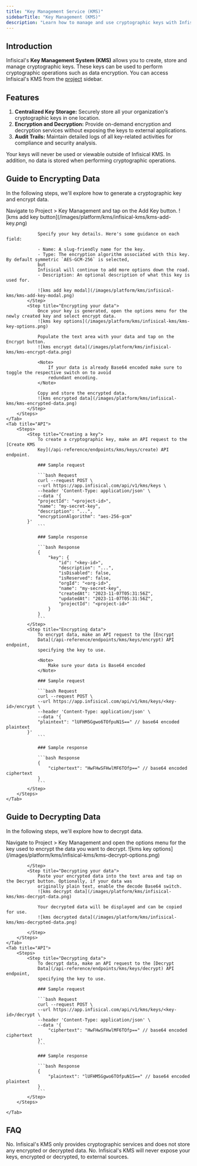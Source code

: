 ```yaml
---
title: "Key Management Service (KMS)"
sidebarTitle: "Key Management (KMS)"
description: "Learn how to manage and use cryptographic keys with Infisical."
---
```


## Introduction

Infisical's <strong>Key Management System (KMS)</strong> allows you to create, store and manage cryptographic keys.
These keys can be used to perform cryptographic operations such as data encryption. You can access
Infisical's KMS from the [project](./project) sidebar.

## Features

1. <strong>Centralized Key Storage:</strong> Securely store all your organization's cryptographic keys in one location.
2. <strong>Encryption and
    Decryption:</strong> Provide on-demand encryption and decryption services without exposing the keys to
external applications.
3. <strong>Audit
    Trails:</strong> Maintain detailed logs of all key-related activities for compliance and security analysis.

<Note>
    Your keys will never be used or viewable outside of Infisical KMS.
    In addition, no data is stored when performing cryptographic operations.
</Note>

## Guide to Encrypting Data

In the following steps, we'll explore how to generate a cryptographic key and encrypt data.

<Tabs>
    <Tab title="Infisical UI">
        <Steps>
            <Step title="Creating a key">
                Navigate to Project > Key Management and tap on the Add Key button.
                ![kms add key button](/images/platform/kms/infisical-kms/kms-add-key.png)

                Specify your key details. Here's some guidance on each field:

                - Name: A slug-friendly name for the key.
                - Type: The encryption algorithm associated with this key. By default symmetric `AES-GCM-256` is selected,
                but
                Infisical will continue to add more options down the road.
                - Description: An optional description of what this key is used for.

                ![kms add key modal](/images/platform/kms/infisical-kms/kms-add-key-modal.png)
            </Step>
            <Step title="Encrypting your data">
                Once your key is generated, open the options menu for the newly created key and select encrypt data.
                ![kms key options](/images/platform/kms/infisical-kms/kms-key-options.png)

                Populate the text area with your data and tap on the Encrypt button.
                ![kms encrypt data](/images/platform/kms/infisical-kms/kms-encrypt-data.png)

                <Note>
                    If your data is already Base64 encoded make sure to toggle the respective switch on to avoid
                    redundant encoding.
                </Note>

                Copy and store the encrypted data.
                ![kms encrypted data](/images/platform/kms/infisical-kms/kms-encrypted-data.png)
            </Step>
        </Steps>
    </Tab>
    <Tab title="API">
        <Steps>
            <Step title="Creating a key">
                To create a cryptographic key, make an API request to the [Create KMS
                Key](/api-reference/endpoints/kms/keys/create) API endpoint.

                ### Sample request

                ```bash Request
                curl --request POST \
                --url https://app.infisical.com/api/v1/kms/keys \
                --header 'Content-Type: application/json' \
                --data '{
                "projectId": "<project-id>",
                "name": "my-secret-key",
                "description": "...",
                "encryptionAlgorithm": "aes-256-gcm"
            }'
                ```

                ### Sample response

                ```bash Response
                {
                    "key": {
                        "id": "<key-id>",
                        "description": "...",
                        "isDisabled": false,
                        "isReserved": false,
                        "orgId": "<org-id>",
                        "name": "my-secret-key",
                        "createdAt": "2023-11-07T05:31:56Z",
                        "updatedAt": "2023-11-07T05:31:56Z",
                        "projectId": "<project-id>"
                    }
                }
                ```
            </Step>
            <Step title="Encrypting data">
                To encrypt data, make an API request to the [Encrypt
                Data](/api-reference/endpoints/kms/keys/encrypt) API endpoint,
                specifying the key to use.

                <Note>
                    Make sure your data is Base64 encoded
                </Note>

                ### Sample request

                ```bash Request
                curl --request POST \
                --url https://app.infisical.com/api/v1/kms/keys/<key-id>/encrypt \
                --header 'Content-Type: application/json' \
                --data '{
                "plaintext": "lUFHM5Ggwo6TOfpuN1S==" // base64 encoded plaintext
            }'
                ```

                ### Sample response

                ```bash Response
                {
                    "ciphertext": "HwFHwSFHwlMF6TOfp==" // base64 encoded ciphertext
                }
                ```
            </Step>
        </Steps>
    </Tab>
</Tabs>

## Guide to Decrypting Data

In the following steps, we'll explore how to decrypt data.

<Tabs>
    <Tab title="Infisical UI">
        <Steps>
            <Step title="Accessing your key">
                Navigate to Project > Key Management and open the options menu for the key used to encrypt the data
                you want to decrypt.
                ![kms key options](/images/platform/kms/infisical-kms/kms-decrypt-options.png)


            </Step>
            <Step title="Decrypting your data">
                Paste your encrypted data into the text area and tap on the Decrypt button. Optionally, if your data was
                originally plain text, enable the decode Base64 switch.
                ![kms decrypt data](/images/platform/kms/infisical-kms/kms-decrypt-data.png)

                Your decrypted data will be displayed and can be copied for use.
                ![kms decrypted data](/images/platform/kms/infisical-kms/kms-decrypted-data.png)

            </Step>
        </Steps>
    </Tab>
    <Tab title="API">
        <Steps>
            <Step title="Decrypting data">
                To decrypt data, make an API request to the [Decrypt
                Data](/api-reference/endpoints/kms/keys/decrypt) API endpoint,
                specifying the key to use.

                ### Sample request

                ```bash Request
                curl --request POST \
                --url https://app.infisical.com/api/v1/kms/keys/<key-id>/decrypt \
                --header 'Content-Type: application/json' \
                --data '{
                    "ciphertext": "HwFHwSFHwlMF6TOfp==" // base64 encoded ciphertext
                }'
                ```

                ### Sample response

                ```bash Response
                {
                    "plaintext": "lUFHM5Ggwo6TOfpuN1S==" // base64 encoded plaintext
                }
                ```
            </Step>
        </Steps>

    </Tab>
</Tabs>

## FAQ

<AccordionGroup>
    <Accordion title="Is my data stored in Infisical KMS?">
        No. Infisical's KMS only provides cryptographic services and does not store any encrypted or decrypted data.
    </Accordion>
    <Accordion title="Can key material be accessed outside of Infisical KMS?">
        No. Infisical's KMS will never expose your keys, encrypted or decrypted, to external sources.
    </Accordion>
</AccordionGroup>
